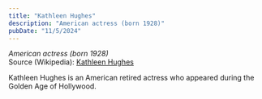 ```yaml
---
title: "Kathleen Hughes"
description: "American actress (born 1928)"
pubDate: "11/5/2024"
---
```


*American actress (born 1928)*  
Source (Wikipedia): [Kathleen Hughes][1]

Kathleen Hughes is an American retired actress who appeared during the Golden Age of Hollywood.

[1]: https://en.wikipedia.org/wiki/Kathleen_Hughes
